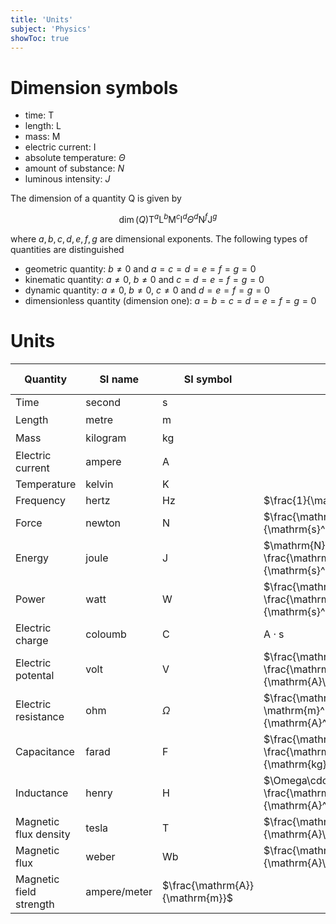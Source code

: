 ```yaml
---
title: 'Units'
subject: 'Physics'
showToc: true
---
```


# Dimension symbols

- time: $\mathrm{T}$
- length: $\mathrm{L}$
- mass: $\mathrm{M}$
- electric current: $\mathrm{I}$
- absolute temperature: $\Theta$
- amount of substance: $N$
- luminous intensity: $J$

The dimension of a quantity $\mathrm{Q}$ is given by

$$
  \dim(Q) \mathrm{T}^a \mathrm{L}^b \mathrm{M}^c \mathrm{I}^d \Theta^d \mathrm{N}^f \mathrm{J}^g
$$

where $a, b, c, d, e, f, g$ are dimensional exponents. The following types of quantities are distinguished
- geometric quantity: $b \neq 0$ and $a = c = d = e = f = g = 0$
- kinematic quantity: $a \neq 0$, $b \neq 0$ and $c = d = e = f = g = 0$
- dynamic quantity: $a \neq 0$, $b \neq 0$, $c \neq 0$ and $d = e = f = g = 0$
- dimensionless quantity (dimension one): $a = b = c = d = e = f = g = 0$

# Units

| Quantity | SI name | SI symbol | SI base unit | Gaussian | Conversion factor |
|---|---|---|---|---|---|
| Time | second | s | | second | $1$ |
| Length | metre | m | | centimetre | $10^2$ |
| Mass | kilogram | kg | | gram | $10^3$ |
| Electric current | ampere | A | | esu/second (statampere) | $3\cdot 10^9$ |
| Temperature | kelvin | K | | | |
| Frequency | hertz | Hz | $\frac{1}{\mathrm{s}}$ | | |
| Force | newton | N | $\frac{\mathrm{kg}\cdot \mathrm{m}}{\mathrm{s}^2}$ | dyne | $10^5$ |
| Energy | joule | J | $\mathrm{N}\cdot\mathrm{m} = \frac{\mathrm{kg}\cdot \mathrm{m}^2}{\mathrm{s}^2}$ | erg | $10^7$ |
| Power | watt | W | $\frac{\mathrm{J}}{\mathrm{s}} = \frac{\mathrm{kg}\cdot \mathrm{m}^2}{\mathrm{s}^3}$ | erg/second | $10^7$ |
| Electric charge | coloumb | C | $\mathrm{A}\cdot\mathrm{s}$ | esu (statcoloumb) | $3\cdot 10^9$ |
| Electric potental | volt | V | $\frac{\mathrm{J}}{\mathrm{C}} = \frac{\mathrm{kg}\cdot \mathrm{m}^2}{\mathrm{A}\cdot\mathrm{s}^3}$ | statvolt | $300^{-1}$ |
| Electric resistance | ohm | $\Omega$ | $\frac{\mathrm{kg}\cdot \mathrm{m}^2}{\mathrm{A}^2\cdot\mathrm{s}^3}$ | second/centimeter | $\frac{1}{9}\cdot 10^{-11}$ |
| Capacitance | farad | F | $\frac{\mathrm{C}}{\mathrm{V}} = \frac{\mathrm{A}^2\cdot\mathrm{s}^4}{\mathrm{kg}\cdot\mathrm{m}^2$ | centimeter | $9\cdot 10^{11}$ |
| Inductance | henry | H | $\Omega\cdot\mathrm{s} = \frac{\mathrm{kg}\cdot\mathrm{m^2}}{\mathrm{A}^2\cdot\mathrm{s}^2}$ | second^2/centimeter | $\frac{1}{9}\cdot 10^{-11}$ |
| Magnetic flux density | tesla | T | $\frac{\mathrm{kg}}{\mathrm{A}\cdot\mathrm{s}^2}$ | gauss | $10^4$ |
| Magnetic flux | weber | Wb | $\frac{\mathrm{kg}\cdot\mathrm{m}^2}{\mathrm{A}\cdot\mathrm{s}^2}$ | maxwell | $10^8$ |
| Magnetic field strength | ampere/meter | $\frac{\mathrm{A}}{\mathrm{m}}$ | | oersted | $4\pi \cdot 10^{-3}$ |